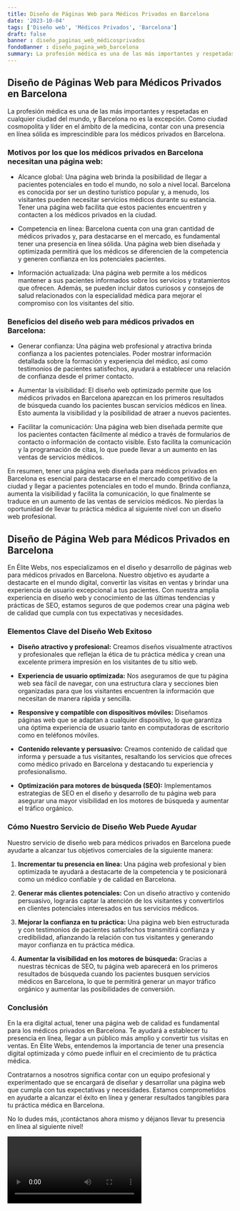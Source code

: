 ```yaml
---
title: Diseño de Páginas Web para Médicos Privados en Barcelona
date: '2023-10-04'
tags: ['Diseño web', 'Médicos Privados', 'Barcelona']
draft: false
banner : diseño_paginas_web_médicosprivados
fondoBanner : diseño_pagina_web_barcelona
summary: La profesión médica es una de las más importantes y respetadas en cualquier ciudad del mundo, y Barcelona no es la excepción. Como ciudad cosmopolita y líder en el ámbito de la medicina, contar con una presencia en línea sólida es imprescindible para los médicos privados en Barcelona. 
---
```


## Diseño de Páginas Web para Médicos Privados en Barcelona

La profesión médica es una de las más importantes y respetadas en cualquier ciudad del mundo, y Barcelona no es la excepción. Como ciudad cosmopolita y líder en el ámbito de la medicina, contar con una presencia en línea sólida es imprescindible para los médicos privados en Barcelona. 

### Motivos por los que los médicos privados en Barcelona necesitan una página web:

- Alcance global: Una página web brinda la posibilidad de llegar a pacientes potenciales en todo el mundo, no solo a nivel local. Barcelona es conocida por ser un destino turístico popular y, a menudo, los visitantes pueden necesitar servicios médicos durante su estancia. Tener una página web facilita que estos pacientes encuentren y contacten a los médicos privados en la ciudad.

- Competencia en línea: Barcelona cuenta con una gran cantidad de médicos privados y, para destacarse en el mercado, es fundamental tener una presencia en línea sólida. Una página web bien diseñada y optimizada permitirá que los médicos se diferencien de la competencia y generen confianza en los potenciales pacientes.

- Información actualizada: Una página web permite a los médicos mantener a sus pacientes informados sobre los servicios y tratamientos que ofrecen. Además, se pueden incluir datos curiosos y consejos de salud relacionados con la especialidad médica para mejorar el compromiso con los visitantes del sitio.

### Beneficios del diseño web para médicos privados en Barcelona:

- Generar confianza: Una página web profesional y atractiva brinda confianza a los pacientes potenciales. Poder mostrar información detallada sobre la formación y experiencia del médico, así como testimonios de pacientes satisfechos, ayudará a establecer una relación de confianza desde el primer contacto.

- Aumentar la visibilidad: El diseño web optimizado permite que los médicos privados en Barcelona aparezcan en los primeros resultados de búsqueda cuando los pacientes buscan servicios médicos en línea. Esto aumenta la visibilidad y la posibilidad de atraer a nuevos pacientes.

- Facilitar la comunicación: Una página web bien diseñada permite que los pacientes contacten fácilmente al médico a través de formularios de contacto o información de contacto visible. Esto facilita la comunicación y la programación de citas, lo que puede llevar a un aumento en las ventas de servicios médicos.

En resumen, tener una página web diseñada para médicos privados en Barcelona es esencial para destacarse en el mercado competitivo de la ciudad y llegar a pacientes potenciales en todo el mundo. Brinda confianza, aumenta la visibilidad y facilita la comunicación, lo que finalmente se traduce en un aumento de las ventas de servicios médicos. No pierdas la oportunidad de llevar tu práctica médica al siguiente nivel con un diseño web profesional.

<GifSeo />

<Cta />

## Diseño de Página Web para Médicos Privados en Barcelona

En Élite Webs, nos especializamos en el diseño y desarrollo de páginas web para médicos privados en Barcelona. Nuestro objetivo es ayudarte a destacarte en el mundo digital, convertir las visitas en ventas y brindar una experiencia de usuario excepcional a tus pacientes. Con nuestra amplia experiencia en diseño web y conocimiento de las últimas tendencias y prácticas de SEO, estamos seguros de que podemos crear una página web de calidad que cumpla con tus expectativas y necesidades.

### Elementos Clave del Diseño Web Exitoso

- **Diseño atractivo y profesional:** Creamos diseños visualmente atractivos y profesionales que reflejan la ética de tu práctica médica y crean una excelente primera impresión en los visitantes de tu sitio web.

- **Experiencia de usuario optimizada:** Nos aseguramos de que tu página web sea fácil de navegar, con una estructura clara y secciones bien organizadas para que los visitantes encuentren la información que necesitan de manera rápida y sencilla.

- **Responsive y compatible con dispositivos móviles:** Diseñamos páginas web que se adaptan a cualquier dispositivo, lo que garantiza una óptima experiencia de usuario tanto en computadoras de escritorio como en teléfonos móviles.

- **Contenido relevante y persuasivo:** Creamos contenido de calidad que informa y persuade a tus visitantes, resaltando los servicios que ofreces como médico privado en Barcelona y destacando tu experiencia y profesionalismo.

- **Optimización para motores de búsqueda (SEO):** Implementamos estrategias de SEO en el diseño y desarrollo de tu página web para asegurar una mayor visibilidad en los motores de búsqueda y aumentar el tráfico orgánico.

### Cómo Nuestro Servicio de Diseño Web Puede Ayudar

Nuestro servicio de diseño web para médicos privados en Barcelona puede ayudarte a alcanzar tus objetivos comerciales de la siguiente manera:

1. **Incrementar tu presencia en línea:** Una página web profesional y bien optimizada te ayudará a destacarte de la competencia y te posicionará como un médico confiable y de calidad en Barcelona.

2. **Generar más clientes potenciales:** Con un diseño atractivo y contenido persuasivo, lograrás captar la atención de los visitantes y convertirlos en clientes potenciales interesados en tus servicios médicos.

3. **Mejorar la confianza en tu práctica:** Una página web bien estructurada y con testimonios de pacientes satisfechos transmitirá confianza y credibilidad, afianzando la relación con tus visitantes y generando mayor confianza en tu práctica médica.

4. **Aumentar la visibilidad en los motores de búsqueda:** Gracias a nuestras técnicas de SEO, tu página web aparecerá en los primeros resultados de búsqueda cuando los pacientes busquen servicios médicos en Barcelona, lo que te permitirá generar un mayor tráfico orgánico y aumentar las posibilidades de conversión.

### Conclusión

En la era digital actual, tener una página web de calidad es fundamental para los médicos privados en Barcelona. Te ayudará a establecer tu presencia en línea, llegar a un público más amplio y convertir tus visitas en ventas. En Élite Webs, entendemos la importancia de tener una presencia digital optimizada y cómo puede influir en el crecimiento de tu práctica médica.

Contratarnos a nosotros significa contar con un equipo profesional y experimentado que se encargará de diseñar y desarrollar una página web que cumpla con tus expectativas y necesidades. Estamos comprometidos en ayudarte a alcanzar el éxito en línea y generar resultados tangibles para tu práctica médica en Barcelona.

No lo dudes más, ¡contáctanos ahora mismo y déjanos llevar tu presencia en línea al siguiente nivel!

<Video />

<CtaBot job='Médicos Privados' city='Barcelona'/>

<Gmaps query='Barcelona+españa+maps' />